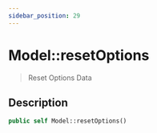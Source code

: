 ```yaml
---
sidebar_position: 29
---
```


# Model::resetOptions

> Reset Options Data


## Description

```php
public self Model::resetOptions()
```
